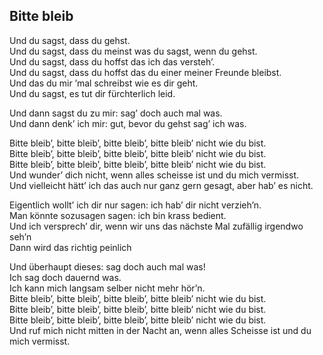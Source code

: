 ## Bitte bleib

Und du sagst, dass du gehst.  
Und du sagst, dass du meinst was du sagst, wenn du gehst.  
Und du sagst, dass du hoffst das ich das versteh'.  
Und du sagst, dass du hoffst das du einer meiner Freunde bleibst.  
Und das du mir 'mal schreibst wie es dir geht.  
Und du sagst, es tut dir fürchterlich leid.  
  
Und dann sagst du zu mir: sag' doch auch mal was.  
Und dann denk' ich mir: gut, bevor du gehst sag' ich was.  
  
  
  
  
Bitte bleib', bitte bleib', bitte bleib', bitte bleib' nicht wie du bist.  
Bitte bleib', bitte bleib', bitte bleib', bitte bleib' nicht wie du bist.  
Bitte bleib', bitte bleib', bitte bleib', bitte bleib' nicht wie du bist.  
Und wunder' dich nicht, wenn alles scheisse ist und du mich vermisst.  
Und vielleicht hätt' ich das auch nur ganz gern gesagt, aber hab' es nicht.  
  
Eigentlich wollt' ich dir nur sagen: ich hab' dir nicht verzieh'n.  
Man könnte sozusagen sagen: ich bin krass bedient.  
Und ich versprech' dir, wenn wir uns das nächste Mal zufällig irgendwo seh'n  
Dann wird das richtig peinlich  
  
Und überhaupt dieses: sag doch auch mal was!  
Ich sag doch dauernd was.  
Ich kann mich langsam selber nicht mehr hör'n.  
Bitte bleib', bitte bleib', bitte bleib', bitte bleib' nicht wie du bist.  
Bitte bleib', bitte bleib', bitte bleib', bitte bleib' nicht wie du bist.  
Bitte bleib', bitte bleib', bitte bleib', bitte bleib' nicht wie du bist.  
Und ruf mich nicht mitten in der Nacht an, wenn alles Scheisse ist und du mich vermisst.
